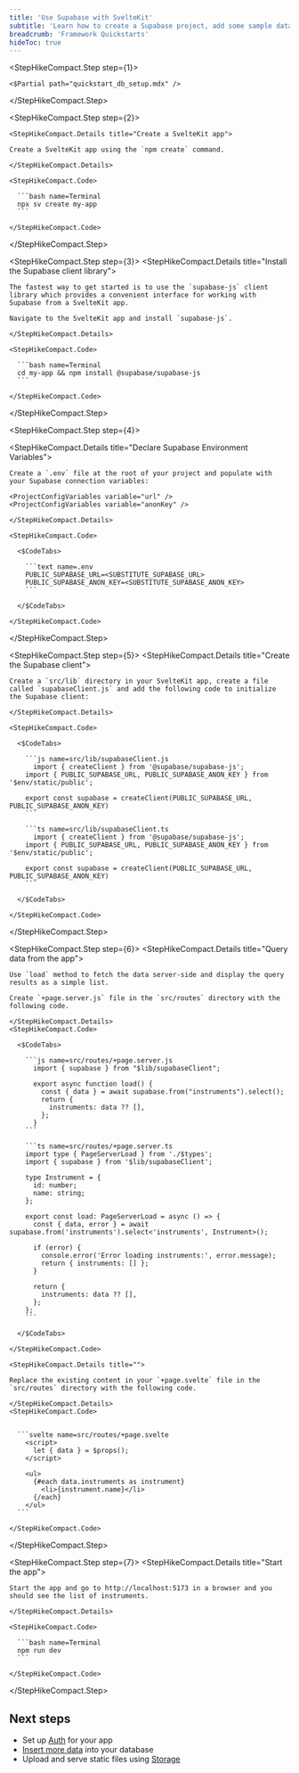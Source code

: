 ```yaml
---
title: 'Use Supabase with SvelteKit'
subtitle: 'Learn how to create a Supabase project, add some sample data to your database, and query the data from a SvelteKit app.'
breadcrumb: 'Framework Quickstarts'
hideToc: true
---
```


<StepHikeCompact>

  <StepHikeCompact.Step step={1}>

    <$Partial path="quickstart_db_setup.mdx" />

  </StepHikeCompact.Step>

  <StepHikeCompact.Step step={2}>

    <StepHikeCompact.Details title="Create a SvelteKit app">

    Create a SvelteKit app using the `npm create` command.

    </StepHikeCompact.Details>

    <StepHikeCompact.Code>

      ```bash name=Terminal
      npx sv create my-app
      ```

    </StepHikeCompact.Code>

  </StepHikeCompact.Step>

  <StepHikeCompact.Step step={3}>
    <StepHikeCompact.Details title="Install the Supabase client library">

    The fastest way to get started is to use the `supabase-js` client library which provides a convenient interface for working with Supabase from a SvelteKit app.

    Navigate to the SvelteKit app and install `supabase-js`.

    </StepHikeCompact.Details>

    <StepHikeCompact.Code>

      ```bash name=Terminal
      cd my-app && npm install @supabase/supabase-js
      ```

    </StepHikeCompact.Code>

  </StepHikeCompact.Step>

  <StepHikeCompact.Step step={4}>

  <StepHikeCompact.Details title="Declare Supabase Environment Variables">

    Create a `.env` file at the root of your project and populate with your Supabase connection variables:

    <ProjectConfigVariables variable="url" />
    <ProjectConfigVariables variable="anonKey" />

    </StepHikeCompact.Details>

    <StepHikeCompact.Code>

      <$CodeTabs>

        ```text name=.env
        PUBLIC_SUPABASE_URL=<SUBSTITUTE_SUPABASE_URL>
        PUBLIC_SUPABASE_ANON_KEY=<SUBSTITUTE_SUPABASE_ANON_KEY>
        ```

      </$CodeTabs>

    </StepHikeCompact.Code>

  </StepHikeCompact.Step>

  <StepHikeCompact.Step step={5}>
    <StepHikeCompact.Details title="Create the Supabase client">

    Create a `src/lib` directory in your SvelteKit app, create a file called `supabaseClient.js` and add the following code to initialize the Supabase client:

    </StepHikeCompact.Details>

    <StepHikeCompact.Code>

      <$CodeTabs>

        ```js name=src/lib/supabaseClient.js
          import { createClient } from '@supabase/supabase-js';
        import { PUBLIC_SUPABASE_URL, PUBLIC_SUPABASE_ANON_KEY } from '$env/static/public';

        export const supabase = createClient(PUBLIC_SUPABASE_URL, PUBLIC_SUPABASE_ANON_KEY)
        ```

        ```ts name=src/lib/supabaseClient.ts
          import { createClient } from '@supabase/supabase-js';
        import { PUBLIC_SUPABASE_URL, PUBLIC_SUPABASE_ANON_KEY } from '$env/static/public';

        export const supabase = createClient(PUBLIC_SUPABASE_URL, PUBLIC_SUPABASE_ANON_KEY)
        ```

      </$CodeTabs>

    </StepHikeCompact.Code>

  </StepHikeCompact.Step>

  <StepHikeCompact.Step step={6}>
    <StepHikeCompact.Details title="Query data from the app">

    Use `load` method to fetch the data server-side and display the query results as a simple list.

    Create `+page.server.js` file in the `src/routes` directory with the following code.

    </StepHikeCompact.Details>
    <StepHikeCompact.Code>

      <$CodeTabs>

        ```js name=src/routes/+page.server.js
          import { supabase } from "$lib/supabaseClient";

          export async function load() {
            const { data } = await supabase.from("instruments").select();
            return {
              instruments: data ?? [],
            };
          }
        ```

        ```ts name=src/routes/+page.server.ts
        import type { PageServerLoad } from './$types';
        import { supabase } from '$lib/supabaseClient';

        type Instrument = {
          id: number;
          name: string;
        };

        export const load: PageServerLoad = async () => {
          const { data, error } = await supabase.from('instruments').select<'instruments', Instrument>();

          if (error) {
            console.error('Error loading instruments:', error.message);
            return { instruments: [] };
          }

          return {
            instruments: data ?? [],
          };
        };
        ```

      </$CodeTabs>

    </StepHikeCompact.Code>

    <StepHikeCompact.Details title="">

    Replace the existing content in your `+page.svelte` file in the `src/routes` directory with the following code.

    </StepHikeCompact.Details>
    <StepHikeCompact.Code>


      ```svelte name=src/routes/+page.svelte
        <script>
          let { data } = $props();
        </script>

        <ul>
          {#each data.instruments as instrument}
            <li>{instrument.name}</li>
          {/each}
        </ul>
      ```

    </StepHikeCompact.Code>

  </StepHikeCompact.Step>

  <StepHikeCompact.Step step={7}>
    <StepHikeCompact.Details title="Start the app">

    Start the app and go to http://localhost:5173 in a browser and you should see the list of instruments.

    </StepHikeCompact.Details>

    <StepHikeCompact.Code>

      ```bash name=Terminal
      npm run dev
      ```

    </StepHikeCompact.Code>

  </StepHikeCompact.Step>
</StepHikeCompact>

## Next steps

- Set up [Auth](/docs/guides/auth) for your app
- [Insert more data](/docs/guides/database/import-data) into your database
- Upload and serve static files using [Storage](/docs/guides/storage)
